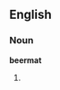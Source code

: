 ==English==

===Noun===
{{wikipedia}}
'''beermat'''

# {{alternative spelling of|beer mat}}
{{count page|[[Wiktionary:Page count]]}}